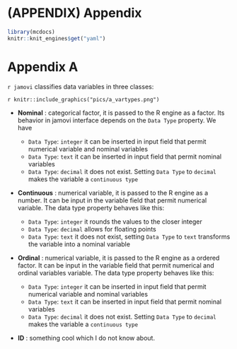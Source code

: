 # (APPENDIX) Appendix {-} 

```r
library(mcdocs)
knitr::knit_engines$get("yaml")
```


# Appendix A {#appendixa}

`r jamovi` classifies data variables in three classes: 

`r knitr::include_graphics("pics/a_vartypes.png")`

* __Nominal__ : categorical factor, it is passed to the R engine as a factor. Its behavior in jamovi interface depends on the `Data Type` property. We have  

    * `Data Type`: `integer` it can be inserted in input field that permit numerical variable and nominal variables
    * `Data Type`: `text` it can be inserted in input field that permit nominal variables
    * `Data Type`: `decimal` it does not exist. Setting `Data Type` to `decimal` makes the variable a `continuous type`
    
* __Continuous__ : numerical variable, it is passed to the R engine as a number. It can be input in the variable field that permit numerical variable. The data type property behaves like this:

    * `Data Type`: `integer` it rounds the values to the closer integer
    * `Data Type`: `decimal` allows for floating points
    * `Data Type`: `text` it does not exist, setting `Data Type` to `text` transforms the variable into a nominal variable
    
* __Ordinal__ : numerical variable, it is passed to the R engine as a ordered factor. It can be input in the variable field that permit numerical and ordinal variables variable. The data type property behaves like this:

    * `Data Type`: `integer` it can be inserted in input field that permit numerical variable and nominal variables
    * `Data Type`: `text` it can be inserted in input field that permit nominal variables
    * `Data Type`: `decimal` it does not exist. Setting `Data Type` to `decimal` makes the variable a `continuous type`

* __ID__ : something cool which I do not know about.